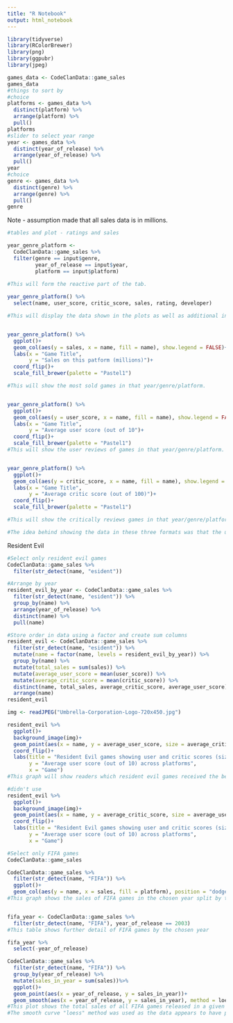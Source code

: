 ```yaml
---
title: "R Notebook"
output: html_notebook
---
```

```r
library(tidyverse)
library(RColorBrewer)
library(png)
library(ggpubr)
library(jpeg)
```

```r
games_data <- CodeClanData::game_sales
games_data
#things to sort by
#choice
platforms <- games_data %>% 
  distinct(platform) %>% 
  arrange(platform) %>% 
  pull()
platforms
#slider to select year range
year <- games_data %>% 
  distinct(year_of_release) %>% 
  arrange(year_of_release) %>% 
  pull()
year
#choice
genre <- games_data %>% 
  distinct(genre) %>% 
  arrange(genre) %>% 
  pull()
genre

```
Note - assumption made that all sales data is in millions.
```r
#tables and plot - ratings and sales

year_genre_platform <- 
  CodeClanData::game_sales %>% 
  filter(genre == input$genre,
         year_of_release == input$year,
         platform == input$platform)

#This will form the reactive part of the tab.
  
year_genre_platform() %>% 
  select(name, user_score, critic_score, sales, rating, developer)

#This will display the data shown in the plots as well as additional information on the rating and developer.


year_genre_platform() %>% 
  ggplot()+
  geom_col(aes(y = sales, x = name, fill = name), show.legend = FALSE)+
  labs(x = "Game Title",
       y = "Sales on this patform (millions)")+
  coord_flip()+
  scale_fill_brewer(palette = "Pastel1")

#This will show the most sold games in that year/genre/platform.


year_genre_platform() %>% 
  ggplot()+
  geom_col(aes(y = user_score, x = name, fill = name), show.legend = FALSE)+
  labs(x = "Game Title",
       y = "Average user score (out of 10")+
  coord_flip()+
  scale_fill_brewer(palette = "Pastel1")
#This will show the user reviews of games in that year/genre/platform.


year_genre_platform() %>% 
  ggplot()+
  geom_col(aes(y = critic_score, x = name, fill = name), show.legend = FALSE)+
  labs(x = "Game Title",
       y = "Average critic score (out of 100)")+
  coord_flip()+
  scale_fill_brewer(palette = "Pastel1")

#This will show the critically reviews games in that year/genre/platform.

#The idea behind showing the data in these three formats was that the user could decide what factors mattered most to them when deciding what game they might purchase given the criteria they have chosen. Showing all three may help them make decisions when factors are close and visuals may be more beneficial than a table for this (particularly in years with lots of games).

```
Resident Evil
```r
#Select only resident evil games
CodeClanData::game_sales %>% 
  filter(str_detect(name, "esident"))

#Arrange by year
resident_evil_by_year <- CodeClanData::game_sales %>% 
  filter(str_detect(name, "esident")) %>% 
  group_by(name) %>% 
  arrange(year_of_release) %>% 
  distinct(name) %>% 
  pull(name)

#Store order in data using a factor and create sum columns
resident_evil <- CodeClanData::game_sales %>% 
  filter(str_detect(name, "esident")) %>% 
  mutate(name = factor(name, levels = resident_evil_by_year)) %>% 
  group_by(name) %>% 
  mutate(total_sales = sum(sales)) %>% 
  mutate(average_user_score = mean(user_score)) %>% 
  mutate(average_critic_score = mean(critic_score)) %>% 
  distinct(name, total_sales, average_critic_score, average_user_score) %>% 
  arrange(name)
resident_evil

img <- readJPEG("Umbrella-Corporation-Logo-720x450.jpg")

resident_evil %>% 
  ggplot()+
  background_image(img)+
  geom_point(aes(x = name, y = average_user_score, size = average_critic_score), colour = "#8a0303", show.legend = FALSE)+
  coord_flip()+
  labs(title = "Resident Evil games showing user and critic scores (size of bubble)",
       y = "Average user score (out of 10) across platforms",
       x = "Game")
#This graph will show readers which resident evil games received the best user scores with an acknowledgment to the critic score using the size of the point. It should help them identify the best game as the users of the game have rated it.

#didn't use
resident_evil %>% 
  ggplot()+
  background_image(img)+
  geom_point(aes(x = name, y = average_critic_score, size = average_user_score), colour = "#8a0303", show.legend = FALSE)+
  coord_flip()+
  labs(title = "Resident Evil games showing user and critic scores (size of bubble)",
       y = "Average user score (out of 10) across platforms",
       x = "Game")


```

```r
#Select only FIFA games
CodeClanData::game_sales

CodeClanData::game_sales %>% 
  filter(str_detect(name, "FIFA")) %>% 
  ggplot()+
  geom_col(aes(y = name, x = sales, fill = platform), position = "dodge")
#This graph shows the sales of FIFA games in the chosen year split by the platform to allow the user to see which platform specific games were most popular on


fifa_year <- CodeClanData::game_sales %>% 
  filter(str_detect(name, "FIFA"), year_of_release == 2003)
#This table shows further detail of FIFA games by the chosen year

fifa_year %>% 
  select(-year_of_release)

CodeClanData::game_sales %>% 
  filter(str_detect(name, "FIFA")) %>%
  group_by(year_of_release) %>% 
  mutate(sales_in_year = sum(sales))%>% 
  ggplot()+
  geom_point(aes(x = year_of_release, y = sales_in_year))+
  geom_smooth(aes(x = year_of_release, y = sales_in_year), method = loess)
#This plot shows the total sales of all FIFA games released in a given year. Data shows this appears to have peaked in popularity in 2012/2013 before declining again. It appers not as many people are buying new FIFA games annually as they were a few years ago. 
#The smooth curve "loess" method was used as the data appears to have peaked and it now declining therefore a straight line would not have been suitable.


```

